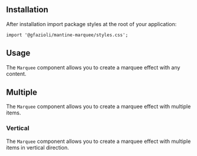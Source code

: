 
## Installation

<InstallScript packages="@gfazioli/mantine-marquee" />

After installation import package styles at the root of your application:

```tsx
import '@gfazioli/mantine-marquee/styles.css';
```

## Usage

The `Marquee` component allows you to create a marquee effect with any content.


<Demo data={demos.configurator} />

## Multiple

The `Marquee` component allows you to create a marquee effect with multiple items.

<Demo data={demos.multiple} />

### Vertical

The `Marquee` component allows you to create a marquee effect with multiple items in vertical direction.

<Demo data={demos.multipleVertical} />



